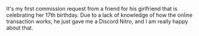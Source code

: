 It's my first commission request from a friend for his girlfriend that is celebrating her 17th birthday. Due to a lack of knowledge of
how the online transaction works, he just gave me a Discord Nitro, and I am really happy about that.
